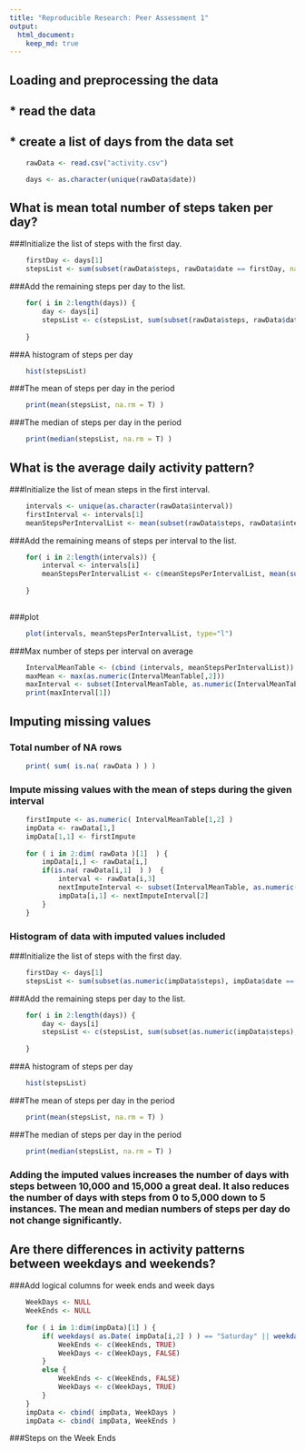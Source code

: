 ```yaml
---
title: "Reproducible Research: Peer Assessment 1"
output: 
  html_document:
    keep_md: true
---
```



## Loading and preprocessing the data
##     * read the data
##     * create a list of days from the data set
```r
    rawData <- read.csv("activity.csv")

    days <- as.character(unique(rawData$date))

```


## What is mean total number of steps taken per day?
###Initialize the list of steps with the first day.
```r
    firstDay <- days[1]
    stepsList <- sum(subset(rawData$steps, rawData$date == firstDay, na.rm = T)) 
``` 
    
###Add the remaining steps per day to the list.
```r
    for( i in 2:length(days)) {
        day <- days[i]
        stepsList <- c(stepsList, sum(subset(rawData$steps, rawData$date == day), na.rm = T) )
    
    }
```    
###A histogram of steps per day 
```r
    hist(stepsList)
```
###The mean of steps per day in the period
```r
    print(mean(stepsList, na.rm = T) ) 
```
###The median of steps per day in the period
```r
    print(median(stepsList, na.rm = T) )
```


## What is the average daily activity pattern?
###Initialize the list of mean steps in the first interval.
```r
    intervals <- unique(as.character(rawData$interval))
    firstInterval <- intervals[1]
    meanStepsPerIntervalList <- mean(subset(rawData$steps, rawData$interval == firstInterval), na.rm = T) 
``` 
###Add the remaining means of steps per interval to the list.
```r
    for( i in 2:length(intervals)) {
        interval <- intervals[i]
        meanStepsPerIntervalList <- c(meanStepsPerIntervalList, mean(subset(rawData$steps, rawData$interval == interval) , na.rm = T ) )
        
    }
    
```
###plot
```r
    plot(intervals, meanStepsPerIntervalList, type="l")
```

###Max number of steps per interval on average
``` r
    IntervalMeanTable <- (cbind (intervals, meanStepsPerIntervalList))
    maxMean <- max(as.numeric(IntervalMeanTable[,2]))
    maxInterval <- subset(IntervalMeanTable, as.numeric(IntervalMeanTable[,2])==maxMean)
    print(maxInterval[1])    
```
## Imputing missing values
### Total number of NA rows
``` r
    print( sum( is.na( rawData ) ) )
```
### Impute missing values with the mean of steps during the given interval
``` r
    firstImpute <- as.numeric( IntervalMeanTable[1,2] )
    impData <- rawData[1,]
    impData[1,1] <- firstImpute
    
    for ( i in 2:dim( rawData )[1]  ) {
        impData[i,] <- rawData[i,]
        if(is.na( rawData[i,1]  ) )  {
            interval <- rawData[i,3]
            nextImputeInterval <- subset(IntervalMeanTable, as.numeric( IntervalMeanTable[,1])==interval)
            impData[i,1] <- nextImputeInterval[2]
        }
    }
```
### Histogram of data with imputed values included
###Initialize the list of steps with the first day.
```r
    firstDay <- days[1]
    stepsList <- sum(subset(as.numeric(impData$steps), impData$date == firstDay, na.rm = T)) 
``` 
    
###Add the remaining steps per day to the list.
```r
    for( i in 2:length(days)) {
        day <- days[i]
        stepsList <- c(stepsList, sum(subset(as.numeric(impData$steps), impData$date == day), na.rm = T) )
    
    }
```    
###A histogram of steps per day 
```r
    hist(stepsList)
```
###The mean of steps per day in the period
```r
    print(mean(stepsList, na.rm = T) ) 
```
###The median of steps per day in the period
```r
    print(median(stepsList, na.rm = T) )
```

### Adding the imputed values increases the number of days with steps between 10,000 and 15,000 a great deal.  It also reduces the number of days with steps from 0 to 5,000 down to 5 instances.  The mean and median numbers of steps per day do not change significantly.

## Are there differences in activity patterns between weekdays and weekends?
###Add logical columns for week ends and week days
``` r
    WeekDays <- NULL
    WeekEnds <- NULL
    
    for ( i in 1:dim(impData)[1] ) {
        if( weekdays( as.Date( impData[i,2] ) ) == "Saturday" || weekdays( as.Date( impData[i,2] ) ) == "Sunday" ) {
            WeekEnds <- c(WeekEnds, TRUE)
            WeekDays <- c(WeekDays, FALSE)
        }
        else {
            WeekEnds <- c(WeekEnds, FALSE)
            WeekDays <- c(WeekDays, TRUE)
        }
    }
    impData <- cbind( impData, WeekDays )
    impData <- cbind( impData, WeekEnds )
```
###Steps on the Week Ends
